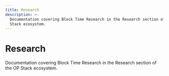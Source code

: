 ```yaml
---
title: Research
description: >-
  Documentation covering Block Time Research in the Research section of the OP
  Stack ecosystem.
---
```



# Research

Documentation covering Block Time Research in the Research section of the OP Stack ecosystem.

<CardGroup>
  <Card title="Block time research" href="/stack/research/block-time-research" />
</CardGroup>
